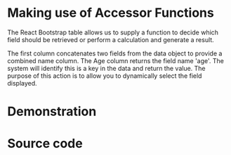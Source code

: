 

<Meta name='Accessor Functions' of={TableModifiedAccessorFNStories} />

# Making use of Accessor Functions

The React Bootstrap table allows us to supply a function to decide which field should be retrieved or perform a calculation and generate a result.

The first column concatenates two fields from the data object to provide a combined name column. The Age column returns the field name 'age'. The system will identify this is a key in the data and return the value. The purpose of this action is to allow you to dynamically select the field displayed.

# Demonstration

<Canvas of={TableModifiedAccessorFNStories.ModifiedAccessorFN} />

# Source code

```ts

type AccessorFNPerson = {
  firstName: string;
  surname: string;
  age: number;
};

const AccessorFNExamplesData: AccessorFNPerson[] = [
  {
    firstName: 'John',
    surname: 'Smith',
    age: 30,
  },
  {
    firstName: 'Sara',
    surname: 'Jane',
    age: 25,
  },
];

const AccessorFNExamplesTableConfData: RBTColumnDefs<AccessorFNPerson>[] = [
  {
    accessorFn: (row: AccessorFNPerson) => {
      return row.firstName + ' ' + row.surname;
    },
    id: 'name',
    header: 'Full Name',
  },
  {
    accessorFn: () => {
      return 'age';
    },
    id: 'age',
    header: 'Age',
  },
];

const AccessorFNExamplesComponent: FC = () => {
  return (<RBTable column={AccessorFNExamplesTableConfData} data={AccessorFNExamplesData} />);
};

```
